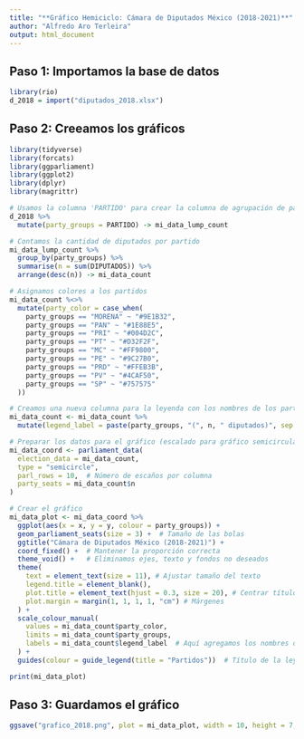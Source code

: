 ---
title: "**Gráfico Hemiciclo: Cámara de Diputados México (2018-2021)**"
author: "Alfredo Aro Terleira"
output: html_document
---

## Paso 1: Importamos la base de datos
```{r}
library(rio)
d_2018 = import("diputados_2018.xlsx")
```

## Paso 2: Creeamos los gráficos

```{r}
library(tidyverse)
library(forcats)
library(ggparliament)
library(ggplot2)
library(dplyr)
library(magrittr)

# Usamos la columna 'PARTIDO' para crear la columna de agrupación de partidos
d_2018 %>%
  mutate(party_groups = PARTIDO) -> mi_data_lump_count  

# Contamos la cantidad de diputados por partido
mi_data_lump_count %>%
  group_by(party_groups) %>%
  summarise(n = sum(DIPUTADOS)) %>%  
  arrange(desc(n)) -> mi_data_count

# Asignamos colores a los partidos
mi_data_count %<>%
  mutate(party_color = case_when(
    party_groups == "MORENA" ~ "#9E1B32",
    party_groups == "PAN" ~ "#1E88E5",
    party_groups == "PRI" ~ "#004D2C",
    party_groups == "PT" ~ "#D32F2F",
    party_groups == "MC" ~ "#FF9800",
    party_groups == "PE" ~ "#9C27B0",
    party_groups == "PRD" ~ "#FFEB3B",
    party_groups == "PV" ~ "#4CAF50",
    party_groups == "SP" ~ "#757575"
  ))

# Creamos una nueva columna para la leyenda con los nombres de los partidos y los diputados entre paréntesis
mi_data_count <- mi_data_count %>%
  mutate(legend_label = paste(party_groups, "(", n, " diputados)", sep = ""))

# Preparar los datos para el gráfico (escalado para gráfico semicircular)
mi_data_coord <- parliament_data(
  election_data = mi_data_count,
  type = "semicircle",
  parl_rows = 10,  # Número de escaños por columna
  party_seats = mi_data_count$n
)

# Crear el gráfico
mi_data_plot <- mi_data_coord %>%
  ggplot(aes(x = x, y = y, colour = party_groups)) +
  geom_parliament_seats(size = 3) +  # Tamaño de las bolas
  ggtitle("Cámara de Diputados México (2018-2021)") +
  coord_fixed() +  # Mantener la proporción correcta
  theme_void() +   # Eliminamos ejes, texto y fondos no deseados
  theme(
    text = element_text(size = 11), # Ajustar tamaño del texto
    legend.title = element_blank(),
    plot.title = element_text(hjust = 0.3, size = 20), # Centrar título
    plot.margin = margin(1, 1, 1, 1, "cm") # Márgenes
  ) +
  scale_colour_manual(
    values = mi_data_count$party_color,
    limits = mi_data_count$party_groups,
    labels = mi_data_count$legend_label  # Aquí agregamos los nombres de los partidos con la cantidad de diputados
  ) +
  guides(colour = guide_legend(title = "Partidos"))  # Título de la leyenda

print(mi_data_plot)
```

## Paso 3: Guardamos el gráfico

```{r}
ggsave("grafico_2018.png", plot = mi_data_plot, width = 10, height = 7, dpi = 300)
```



